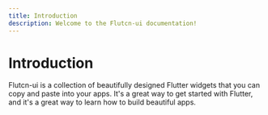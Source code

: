 ```yaml
---
title: Introduction
description: Welcome to the Flutcn-ui documentation!
---
```


# Introduction

Flutcn-ui is a collection of beautifully designed Flutter widgets that you can copy and paste into your apps. It's a great way to get started with Flutter, and it's a great way to learn how to build beautiful apps.


